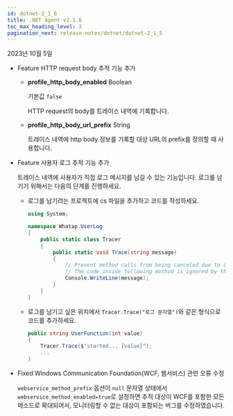 ```yaml
---
id: dotnet-2_1_6
title: .NET Agent v2.1.6
toc_max_heading_level: 2
pagination_next: release-notes/dotnet/dotnet-2_1_5
---
```


2023년 10월 5일

* <Status>Feature</Status> HTTP request body 추적 기능 추가

  * **profile_http_body_enabled** <span class='type'>Boolean</span>

    기본값 `false`

    HTTP request의 body를 트레이스 내역에 기록합니다.

  * **profile_http_body_url_prefix** <span class='type'>String</span>

    트레이스 내역에 http body 정보를 기록할 대상 URL의 prefix를 정의할 때 사용합니다.

* <Status>Feature</Status> 사용자 로그 추적 기능 추가

  트레이스 내역에 사용자가 직접 로그 메시지를 남길 수 있는 기능입니다. 로그를 남기기 위해서는 다음의 단계를 진행하세요.

  * 로그를 남기려는 프로젝트에 cs 파일을 추가하고 코드를 작성하세요.

    ```csharp
    using System;

    namespace Whatap.UserLog
    {
        public static class Tracer
        {
            public static void Trace(string message)
            {
                // Prevent method calls from being canceled due to compiler optimization
                // The code inside following method is ignored by the WhaTap agent and will not be executed.
                Console.WriteLine(message);
            }
        }
    }
    ```

  * 로그를 남기고 싶은 위치에서 `Tracer.Trace("로그 문자열")`와 같은 형식으로 코드를 추가하세요.

    ```csharp
    public string UserFunction(int value)
    {
        Tracer.Trace($"started... {value}");
        ...
    }
    ```

* <Status>Fixed</Status> Windows Communication Foundation(WCF, 웹서비스) 관련 오류 수정

  `webservice_method_prefix` 옵션이 `null` 문자열 상태에서 `webservice_method_enabled=true`로 설정하면 추적 대상이 WCF를 포함한 모든 메소드로 확대되어서, 모니터링할 수 없는 대상이 포함되는 버그를 수정하였습니다.
